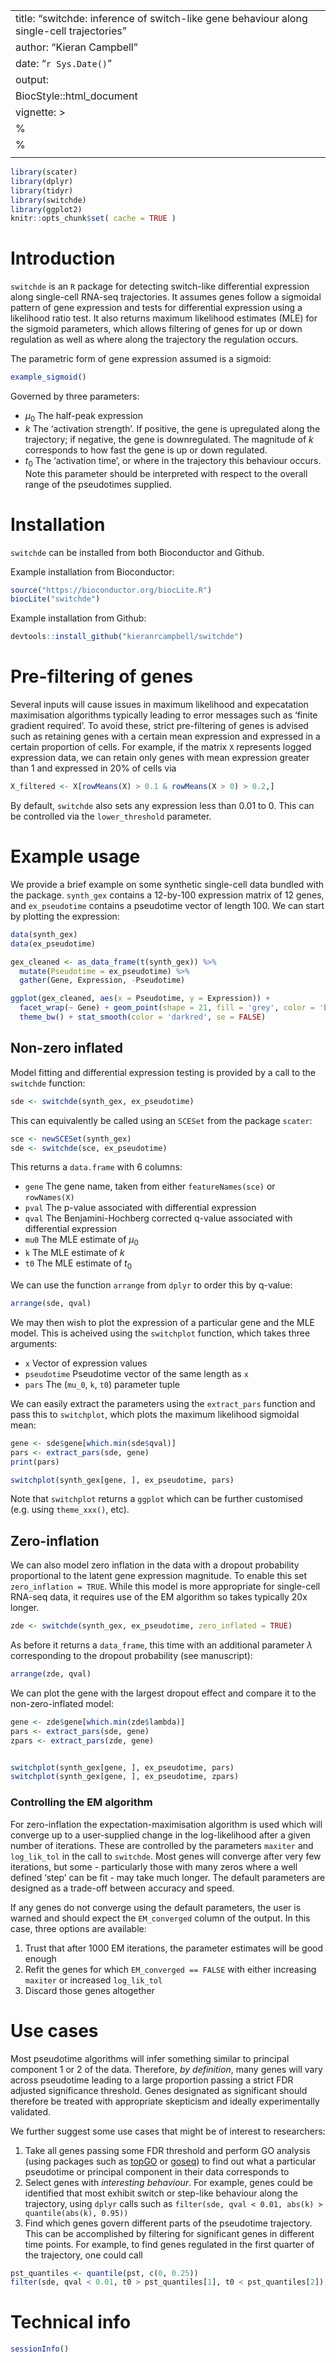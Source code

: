 
---
title: "switchde: inference of switch-like gene behaviour along single-cell trajectories"
author: "Kieran Campbell"
date: "`r Sys.Date()`"
output: 
  BiocStyle::html_document 
vignette: >
  %\VignetteIndexEntry{An overview of the switchde package}
  %\VignetteEngine{knitr::rmarkdown}
  \usepackage[utf8]{inputenc}
---

```r
library(scater)
library(dplyr)
library(tidyr)
library(switchde)
library(ggplot2)
knitr::opts_chunk$set( cache = TRUE )
```

  
# Introduction

`switchde` is an `R` package for detecting switch-like differential expression along single-cell RNA-seq trajectories. It assumes genes follow a sigmoidal pattern of gene expression and tests for differential expression using a likelihood ratio test. It also returns maximum likelihood estimates (MLE) for the sigmoid parameters, which allows filtering of genes for up or down regulation as well as where along the trajectory the regulation occurs.

The parametric form of gene expression assumed is a sigmoid:

```r
example_sigmoid()

```

Governed by three parameters:

* $\mu_0$ The half-peak expression
* $k$ The 'activation strength'. If positive, the gene is upregulated along the trajectory; if negative, the gene is downregulated. The magnitude of $k$ corresponds to how fast the gene is up or down regulated.
* $t_0$ The 'activation time', or where in the trajectory this behaviour occurs. Note this parameter should be interpreted with respect to the overall range of the pseudotimes supplied.

# Installation

`switchde` can be installed from both Bioconductor and Github.

Example installation from Bioconductor:

```r
source("https://bioconductor.org/biocLite.R")
biocLite("switchde")
```

Example installation from Github:

```r
devtools::install_github("kieranrcampbell/switchde")
```

# Pre-filtering of genes

Several inputs will cause issues in maximum likelihood and expecatation maximisation algorithms typically leading to error messages such as 'finite gradient required'. To avoid these, strict pre-filtering of genes is advised such as retaining genes with a certain mean expression and expressed in a certain proportion of cells. For example, if the matrix `X` represents logged expression data, we can retain only genes with mean expression greater than 1 and expressed in 20% of cells via

```r
X_filtered <- X[rowMeans(X) > 0.1 & rowMeans(X > 0) > 0.2,]
```

By default, `switchde` also sets any expression less than 0.01 to 0. This can be controlled via the `lower_threshold` parameter.

# Example usage

We provide a brief example on some synthetic single-cell data bundled with the package. `synth_gex` contains a 12-by-100 expression matrix of 12 genes, and `ex_pseudotime` contains a pseudotime vector of length 100. We can start by plotting the expression:

```r
data(synth_gex)
data(ex_pseudotime)

gex_cleaned <- as_data_frame(t(synth_gex)) %>% 
  mutate(Pseudotime = ex_pseudotime) %>% 
  gather(Gene, Expression, -Pseudotime)

ggplot(gex_cleaned, aes(x = Pseudotime, y = Expression)) +
  facet_wrap(~ Gene) + geom_point(shape = 21, fill = 'grey', color = 'black') +
  theme_bw() + stat_smooth(color = 'darkred', se = FALSE)
```

## Non-zero inflated

Model fitting and differential expression testing is provided by a call to the `switchde` function:

```r
sde <- switchde(synth_gex, ex_pseudotime)
```

This can equivalently be called using an `SCESet` from the package `scater`:

```r
sce <- newSCESet(synth_gex)
sde <- switchde(sce, ex_pseudotime)
```

This returns a `data.frame` with 6 columns:

* `gene` The gene name, taken from either `featureNames(sce)` or `rowNames(X)`
* `pval` The p-value associated with differential expression
* `qval` The Benjamini-Hochberg corrected q-value associated with differential expression
* `mu0` The MLE estimate of $\mu_0$
* `k` The MLE estimate of $k$
* `t0` The MLE estimate of $t_0$

We can use the function `arrange` from `dplyr` to order this by q-value:

```r
arrange(sde, qval)
```

We may then wish to plot the expression of a particular gene and the MLE model. This is acheived using the `switchplot` function, which takes three arguments:

* `x` Vector of expression values
* `pseudotime` Pseudotime vector of the same length as `x`
* `pars` The (`mu_0`, `k`, `t0`) parameter tuple

We can easily extract the parameters using the `extract_pars` function and pass this to `switchplot`, which plots the maximum likelihood sigmoidal mean:

```r
gene <- sde$gene[which.min(sde$qval)]
pars <- extract_pars(sde, gene)
print(pars)

switchplot(synth_gex[gene, ], ex_pseudotime, pars)
```

Note that `switchplot` returns a `ggplot` which can be further customised (e.g. using `theme_xxx()`, etc).

## Zero-inflation

We can also model zero inflation in the data with a dropout probability proportional to the latent gene expression magnitude. To enable this set `zero_inflation = TRUE`. While this model is more appropriate for single-cell RNA-seq data, it requires use of the EM algorithm so takes typically 20x longer.

```r
zde <- switchde(synth_gex, ex_pseudotime, zero_inflated = TRUE)
```

As before it returns a `data_frame`, this time with an additional parameter $\lambda$ corresponding to the dropout probability (see manuscript):

```r
arrange(zde, qval)
```

We can plot the gene with the largest dropout effect and compare it to the non-zero-inflated model:

```r
gene <- zde$gene[which.min(zde$lambda)]
pars <- extract_pars(sde, gene)
zpars <- extract_pars(zde, gene)


switchplot(synth_gex[gene, ], ex_pseudotime, pars)
switchplot(synth_gex[gene, ], ex_pseudotime, zpars)
```

### Controlling the EM algorithm

For zero-inflation the expectation-maximisation algorithm is used which will converge up to a user-supplied change in the log-likelihood after a given number of iterations. These are controlled by the parameters `maxiter` and `log_lik_tol` in the call to `switchde`. Most genes will converge after very few iterations, but some - particularly those with many zeros where a well defined 'step' can be fit - may take much longer. The default parameters are designed as a trade-off between accuracy and speed.

If any genes do not converge using the default parameters, the user is warned and should expect the `EM_converged` column of the output. In this case, three options are available:

1. Trust that after 1000 EM iterations, the parameter estimates will be good enough
2. Refit the genes for which `EM_converged == FALSE` with either increasing `maxiter` or increased `log_lik_tol`
3. Discard those genes altogether

# Use cases

Most pseudotime algorithms will infer something similar to principal component 1 or 2 of the data. Therefore, _by definition_, many genes will vary across pseudotime leading to a large proportion passing a strict FDR adjusted significance threshold. Genes designated as significant should therefore be treated with appropriate skepticism and ideally experimentally validated.

We further suggest some use cases that might be of interest to researchers:

1. Take all genes passing some FDR threshold and perform GO analysis (using packages such as [topGO](https://bioconductor.org/packages/release/bioc/html/topGO.html) or [goseq](http://bioconductor.org/packages/release/bioc/html/goseq.html)) to find out what a particular pseudotime or principal component in their data corresponds to
2. Select genes with _interesting behaviour_. For example, genes could be identified that most exhibit switch or step-like behaviour along the trajectory, using `dplyr` calls such as `filter(sde, qval < 0.01, abs(k) > quantile(abs(k), 0.95))`
3. Find which genes govern different parts of the pseudotime trajectory. This can be accomplished by filtering for significant genes in different time points. For example, to find genes regulated in the first quarter of the trajectory, one could call

```r
pst_quantiles <- quantile(pst, c(0, 0.25))
filter(sde, qval < 0.01, t0 > pst_quantiles[1], t0 < pst_quantiles[2])
```

# Technical info

```r
sessionInfo()
```


